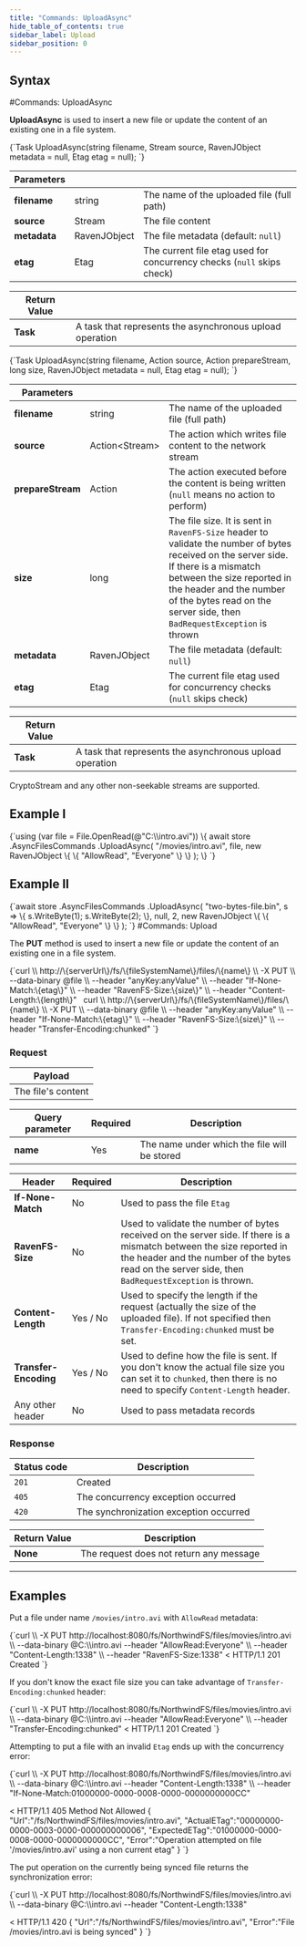 ---
title: "Commands: UploadAsync"
hide_table_of_contents: true
sidebar_label: Upload
sidebar_position: 0
---




## Syntax
<LanguageSwitcher supportedLanguages={supportedLanguages} />
<LanguageContent language="csharp">
#Commands: UploadAsync

**UploadAsync** is used to insert a new file or update the content of an existing one in a file system.



<TabItem value="upload_1" label="upload_1">
<CodeBlock language="csharp">
{`Task UploadAsync(string filename, Stream source, RavenJObject metadata = null, Etag etag = null);
`}
</CodeBlock>
</TabItem>

| Parameters | | |
| ------------- | ------------- | ----- |
| **filename** | string | The name of the uploaded file (full path) |
| **source** | Stream | The file content |
| **metadata** | RavenJObject | The file metadata (default: `null`) |
| **etag** | Etag | The current file etag used for concurrency checks (`null` skips check) |

| Return Value | |
| ------------- | ------------- |
| **Task** | A task that represents the asynchronous upload operation |

<TabItem value="upload_3" label="upload_3">
<CodeBlock language="csharp">
{`Task UploadAsync(string filename, Action<Stream> source, Action prepareStream, long size, RavenJObject metadata = null, Etag etag = null);
`}
</CodeBlock>
</TabItem>

| Parameters | | |
| ------------- | ------------- | ----- |
| **filename** | string | The name of the uploaded file (full path) |
| **source** | Action&lt;Stream&gt; | The action which writes file content to the network stream |
| **prepareStream** | Action | The action executed before the content is being written (`null` means no action to perform) |
| **size** | long | The file size. It is sent in `RavenFS-Size` header to validate the number of bytes received on the server side. If there is a mismatch between the size reported in the header and the number of the bytes read on the server side, then `BadRequestException` is thrown |
| **metadata** | RavenJObject | The file metadata (default: `null`) |
| **etag** | Etag | The current file etag used for concurrency checks (`null` skips check) |

| Return Value | |
| ------------- | ------------- |
| **Task** | A task that represents the asynchronous upload operation |

<Admonition type="note" title="">
CryptoStream and any other non-seekable streams are supported.
</Admonition>


## Example I

<TabItem value="upload_2" label="upload_2">
<CodeBlock language="csharp">
{`using (var file = File.OpenRead(@"C:\\intro.avi"))
\{
	await store
	.AsyncFilesCommands
	.UploadAsync(
		"/movies/intro.avi",
		file,
		new RavenJObject
		\{
			\{
				"AllowRead", "Everyone"
			\}
		\}
	);
\}
`}
</CodeBlock>
</TabItem>

## Example II

<TabItem value="upload_4" label="upload_4">
<CodeBlock language="csharp">
{`await store
	.AsyncFilesCommands
	.UploadAsync(
		"two-bytes-file.bin",
		s =>
		\{
			s.WriteByte(1);
			s.WriteByte(2);
		\},
		null,
		2,
		new RavenJObject
		\{
			\{
				"AllowRead", "Everyone"
			\}
		\}
	);
`}
</CodeBlock>
</TabItem>

</LanguageContent>
<LanguageContent language="http">
#Commands: Upload

The **PUT** method is used to insert a new file or update the content of an existing one in a file system.



<TabItem value="json" label="json">
<CodeBlock language="json">
{`curl \\
	http://\{serverUrl\}/fs/\{fileSystemName\}/files/\{name\}  \\
	-X PUT \\
	--data-binary @file  \\
	--header "anyKey:anyValue" \\
    --header "If-None-Match:\{etag\}" \\
    --header "RavenFS-Size:\{size\}" \\ 
    --header "Content-Length:\{length\}"
 
curl \\
	http://\{serverUrl\}/fs/\{fileSystemName\}/files/\{name\}  \\
	-X PUT \\
	--data-binary @file  \\
	--header "anyKey:anyValue" \\
    --header "If-None-Match:\{etag\}" \\
    --header "RavenFS-Size:\{size\}" \\ 
    --header "Transfer-Encoding:chunked"
`}
</CodeBlock>
</TabItem>

### Request

| Payload |
| ------- |
| The file's content|

| Query parameter | Required | Description |
| ------------- | -- | ---- |
| **name** | Yes | The name under which the file will be stored |

| Header | Required | Description |
| --------| ------- | --- |
| **If-None-Match** | No |  Used to pass the file `Etag` |
| **RavenFS-Size** | No |  Used to validate the number of bytes received on the server side. If there is a mismatch between the size reported in the header and the number of the bytes read on the server side, then `BadRequestException` is thrown. |
| **Content-Length** | Yes / No |  Used to specify the length if the request (actually the size of the uploaded file). If not specified then `Transfer-Encoding:chunked` must be set. |
| **Transfer-Encoding** | Yes / No |  Used to define how the file is sent. If you don't know the actual file size you can set it to `chunked`, then there is no need to specify `Content-Length` header. |
| Any other header | No | Used to pass metadata records |

### Response

| Status code | Description |
| ----------- | - |
| `201` | Created |
| `405` | The concurrency exception occurred |
| `420` | The synchronization exception occurred |

| Return Value | Description |
| ------------- | ------------- |
| **None** | The request does not return any message |

---

## Examples

Put a file under name `/movies/intro.avi` with `AllowRead` metadata:

<TabItem value="json" label="json">
<CodeBlock language="json">
{`curl \\
	-X PUT http://localhost:8080/fs/NorthwindFS/files/movies/intro.avi  \\
	--data-binary @C:\\intro.avi
	--header "AllowRead:Everyone" \\
	--header "Content-Length:1338" \\
    --header "RavenFS-Size:1338"
< HTTP/1.1 201 Created
`}
</CodeBlock>
</TabItem>

If you don't know the exact file size you can take advantage of `Transfer-Encoding:chunked` header:

<TabItem value="json" label="json">
<CodeBlock language="json">
{`curl \\
	-X PUT http://localhost:8080/fs/NorthwindFS/files/movies/intro.avi  \\
	--data-binary @C:\\intro.avi
	--header "AllowRead:Everyone" \\
	--header "Transfer-Encoding:chunked"
< HTTP/1.1 201 Created
`}
</CodeBlock>
</TabItem>


Attempting to put a file with an invalid `Etag` ends up with the concurrency error:

<TabItem value="json" label="json">
<CodeBlock language="json">
{`curl \\
	-X PUT http://localhost:8080/fs/NorthwindFS/files/movies/intro.avi  \\
	--data-binary @C:\\intro.avi
	--header "Content-Length:1338" \\
    --header "If-None-Match:01000000-0000-0008-0000-0000000000CC"
 
< HTTP/1.1 405 Method Not Allowed
\{
    "Url":"/fs/NorthwindFS/files/movies/intro.avi",
    "ActualETag":"00000000-0000-0003-0000-000000000006",
    "ExpectedETag":"01000000-0000-0008-0000-0000000000CC",
    "Error":"Operation attempted on file '/movies/intro.avi' using a non current etag"
\}
`}
</CodeBlock>
</TabItem>

The put operation on the currently being synced file returns the synchronization error:

<TabItem value="json" label="json">
<CodeBlock language="json">
{`curl \\
	-X PUT http://localhost:8080/fs/NorthwindFS/files/movies/intro.avi  \\
	--data-binary @C:\\intro.avi
	--header "Content-Length:1338"
 
< HTTP/1.1 420
\{
    "Url":"/fs/NorthwindFS/files/movies/intro.avi",
    "Error":"File /movies/intro.avi is being synced"
\}
`}
</CodeBlock>
</TabItem>

</LanguageContent>

<!---

-->